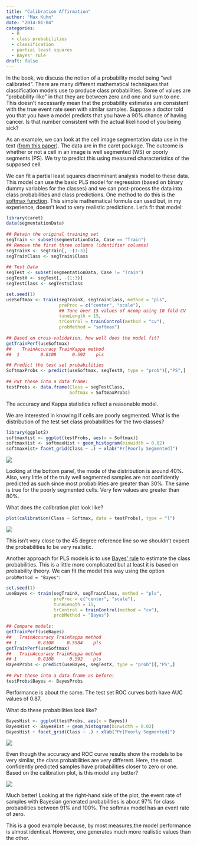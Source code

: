 ```yaml
---
title: "Calibration Affirmation"
author: "Max Kuhn"
date: "2014-01-04"
categories:
  - R
  - class probabilities
  - classification
  - partial least squares
  - Bayes' rule
draft: false
---
```


In the book, we discuss the notion of a probability model being "well calibrated". There are many different mathematical techniques that classification models use to produce class probabilities. Some of values are "probability-like" in that they are between zero and one and sum to one. This doesn't necessarily mean that the probability estimates are consistent with the true event rate seen with similar samples. Suppose a doctor told you that you have a model predicts that you have a 90% chance of having cancer. Is that number consistent with the actual likelihood of you being sick?

As an example, we can look at the cell image segmentation data use in the text ([from this paper](http://www.biomedcentral.com/1471-2105/8/340)). The data are in the caret package. The outcome is whether or not a cell in an image is well segmented (WS) or poorly segments (PS). We try to predict this using measured characteristics of the supposed cell. 


We can fit a partial least squares discriminant analysis model to these data.  This model can use the basic PLS model for regression (based on binary dummy variables for the classes) and we can post-process the data into class probabilities and class predictions. One method to do this is the [softmax function](http://en.wikipedia.org/wiki/Softmax_activation_function). This simple mathematical formula can used but, in my experience, doesn't lead to very realistic predictions. Let's fit that model:


```r
library(caret)
data(segmentationData)
 
## Retain the original training set
segTrain <- subset(segmentationData, Case == "Train")
## Remove the first three columns (identifier columns)
segTrainX <- segTrain[, -(1:3)]
segTrainClass <- segTrain$Class
 
## Test Data
segTest <- subset(segmentationData, Case != "Train")
segTestX <- segTest[, -(1:3)]
segTestClass <- segTest$Class

set.seed(1)
useSoftmax <- train(segTrainX, segTrainClass, method = "pls",
                    preProc = c("center", "scale"),
                    ## Tune over 15 values of ncomp using 10 fold-CV
                    tuneLength = 15,
                    trControl = trainControl(method = "cv"),
                    probMethod = "softmax")
 
## Based on cross-validation, how well does the model fit?
getTrainPerf(useSoftmax)
##    TrainAccuracy TrainKappa method
##  1        0.8108      0.592    pls

## Predict the test set probabilities
SoftmaxProbs <- predict(useSoftmax, segTestX, type = "prob")[,"PS",]
 
## Put these into a data frame:
testProbs <- data.frame(Class = segTestClass,
                        Softmax = SoftmaxProbs)
```

The accuracy and Kappa statistics reflect a reasonable model.

We are interested in knowing if cells are poorly segmented. What is the distribution of the test set class probabilities for the two classes?

```r
library(ggplot2)
softmaxHist <- ggplot(testProbs, aes(x = Softmax))
softmaxHist <- softmaxHist + geom_histogram(binwidth = 0.02)
softmaxHist+ facet_grid(Class ~ .) + xlab("Pr[Poorly Segmented]")
```

![](soft_hist.png){fig-align="center"}

Looking at the bottom panel, the mode of the distribution is around 40%. Also, very little of the truly well segmented samples are not confidently predicted as such since most probabilities are greater than 30%. The same is true for the poorly segmented cells. Very few values are greater than 80%.

What does the calibration plot look like?

```r
plot(calibration(Class ~ Softmax, data = testProbs), type = "l")
```
![](soft_cal.png){fig-align="center"}

This isn't very close to the 45 degree reference line so we shouldn't expect the probabilities to be very realistic. 

Another approach for PLS models is to use [Bayes' rule][1] to estimate the class probabilities. This is a little more complicated but at least it is based on probability theory. We can fit the model this way using the option `probMethod = "Bayes"`:

[1]: http://en.wikipedia.org/wiki/Bayes'_rule

```r
set.seed(1)
useBayes <- train(segTrainX, segTrainClass, method = "pls",
                  preProc = c("center", "scale"),
                  tuneLength = 15,
                  trControl = trainControl(method = "cv"),
                  probMethod = "Bayes")
 
## Compare models:
getTrainPerf(useBayes)
##   TrainAccuracy TrainKappa method
## 1        0.8108     0.5984    pls
getTrainPerf(useSoftmax)
##   TrainAccuracy TrainKappa method
## 1        0.8108      0.592    pls
BayesProbs <- predict(useBayes, segTestX, type = "prob")[,"PS",]
 
## Put these into a data frame as before:
testProbs$Bayes <- BayesProbs
```

Performance is about the same. The test set ROC curves both have AUC values of 0.87. 

What do these probabilities look like?

```r
BayesHist <- ggplot(testProbs, aes(x = Bayes))
BayesHist <- BayesHist + geom_histogram(binwidth = 0.02)
BayesHist + facet_grid(Class ~ .) + xlab("Pr[Poorly Segmented]")
```

![](bayes_hist.png){fig-align="center"}

Even though the accuracy and ROC curve results show the models to be very similar, the class probabilities are very different. Here, the most confidently predicted samples have probabilities closer to zero or one. Based on the calibration plot, is this model any better?

![](soft_cal.png){fig-align="center"}

Much better! Looking at the right-hand side of the plot, the event rate of samples with Bayesian generated probabilities is about 97% for class probabilities between 91% and 100%. The softmax model has an event rate of zero. 

This is a good example because, by most measures,the model performance is almost identical. However, one generates much more realistic values than the other.


